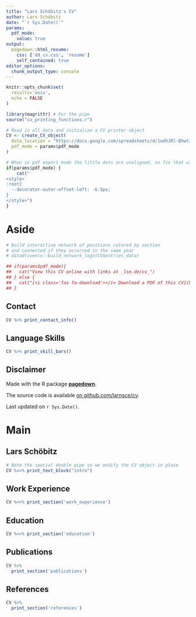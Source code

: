 ```yaml
---
title: "Lars Schöbitz's CV"
author: Lars Schöbitz
date: "`r Sys.Date()`"
params:
  pdf_mode:
    value: true
output:
  pagedown::html_resume:
    css: ['dd_cv.css', 'resume']
    self_contained: true
editor_options: 
  chunk_output_type: console
---
```


<script async defer data-domain="lse.de" src="https://plausible.io/js/plausible.js"></script>

```r
knitr::opts_chunk$set(
  results='asis', 
  echo = FALSE
)

library(magrittr) # For the pipe
source("cv_printing_functions.r")

# Read in all data and initialize a CV printer object
CV <- create_CV_object(
  data_location = "https://docs.google.com/spreadsheets/d/1wdhJRl-BhwtJ6RiuM5MDAAJgeEpWK1uDr_kBxImVJrM/edit#gid=0",  
  pdf_mode = params$pdf_mode
)

```


```r
# When in pdf export mode the little dots are unaligned, so fix that with some conditional CSS.
if(params$pdf_mode) {
    cat("
<style>
:root{
  --decorator-outer-offset-left: -6.5px;
}
</style>")
}
```


Aside
================================================================================

```r
# Build interactive network of positions colored by section
# and connected if they occurred in the same year
# datadrivencv::build_network_logo(CV$entries_data)
```


```r
## if(params$pdf_mode){
##   cat("View this CV online with links at _lse.de/cv_")
## } else {
##   cat("[<i class='fas fa-download'></i> Download a PDF of this CV](https://raw.githubusercontent.com/larnsce/cv/master/lars_schoebitz_cv.pdf)")
## }
```

Contact {#contact}
--------------------------------------------------------------------------------

```r
CV %>% print_contact_info()
```

Language Skills {#skills}
--------------------------------------------------------------------------------

```r
CV %>% print_skill_bars()
```


Disclaimer {#disclaimer}
--------------------------------------------------------------------------------

Made with the R package [**pagedown**](https://github.com/rstudio/pagedown). 

The source code is available [on github.com/larnsce/cv](https://github.com/larnsce/cv).

Last updated on `r Sys.Date()`.

Main
================================================================================

Lars Schöbitz {#title}
--------------------------------------------------------------------------------

```r
# Note the special double pipe so we modify the CV object in place
CV %<>% print_text_block("intro") 
```

Work Experience {data-icon=laptop}
--------------------------------------------------------------------------------

```r
CV %<>% print_section('work_experience')
```


Education {data-icon=graduation-cap data-concise=true}
--------------------------------------------------------------------------------

```r
CV %<>% print_section('education')
```


Publications {data-icon=book}
--------------------------------------------------------------------------------

```r
CV %>% 
  print_section('publications')
```


References {data-icon=address-book}
--------------------------------------------------------------------------------

```r

CV %>% 
  print_section('references')

```
